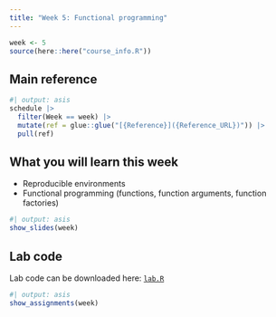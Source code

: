 ```yaml
---
title: "Week 5: Functional programming"
---
```


```r
week <- 5
source(here::here("course_info.R"))
```

## Main reference

```r
#| output: asis
schedule |>
  filter(Week == week) |>
  mutate(ref = glue::glue("[{Reference}]({Reference_URL})")) |>
  pull(ref)
```

## What you will learn this week

* Reproducible environments
* Functional programming (functions, function arguments, function factories)


```r
#| output: asis
show_slides(week)
```

## Lab code

Lab code can be downloaded here: [`lab.R`](lab.R)

```r
#| output: asis
show_assignments(week)
```
